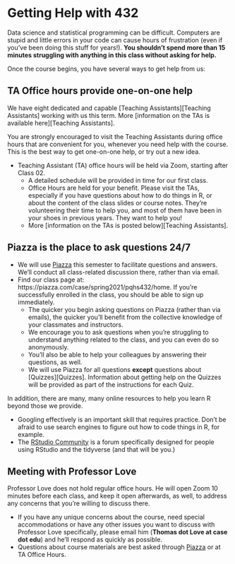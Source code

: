 # Getting Help with 432

Data science and statistical programming can be difficult. Computers are stupid and little errors in your code can cause hours of frustration (even if you've been doing this stuff for years!). **You shouldn't spend more than 15 minutes struggling with anything in this class without asking for help.**

Once the course begins, you have several ways to get help from us:

## TA Office hours provide one-on-one help

We have eight dedicated and capable [Teaching Assistants][Teaching Assistants] working with us this term. More [information on the TAs is available here][Teaching Assistants].

You are strongly encouraged to visit the Teaching Assistants during office hours that are convenient for you, whenever you need help with the course. This is the best way to get one-on-one help, or try out a new idea.

- Teaching Assistant (TA) office hours will be held via Zoom, starting after Class 02. 
  - A detailed schedule will be provided in time for our first class.
  - Office Hours are held for your benefit. Please visit the TAs, especially if you have questions about how to do things in R, or about the content of the class slides or course notes. They're volunteering their time to help you, and most of them have been in your shoes in previous years. They want to help you!
  - More [information on the TAs is posted below][Teaching Assistants].

## Piazza is the place to ask questions 24/7

- We will use [Piazza](https://piazza.com/case/spring2021/pqhs432) this semester to facilitate questions and answers. We'll conduct all class-related discussion there, rather than via email.
- Find our class page at: https://piazza.com/case/spring2021/pqhs432/home. If you're successfully enrolled in the class, you should be able to sign up immediately.
  - The quicker you begin asking questions on Piazza (rather than via emails), the quicker you'll benefit from the collective knowledge of your classmates and instructors. 
  - We encourage you to ask questions when you're struggling to understand anything related to the class, and you can even do so anonymously.
  - You'll also be able to help your colleagues by answering their questions, as well.
  - We will use Piazza for all questions **except** questions about [Quizzes][Quizzes]. Information about getting help on the Quizzes will be provided as part of the instructions for each Quiz.

In addition, there are many, many online resources to help you learn R beyond those we provide. 

  - Googling effectively is an important skill that requires practice. Don't be afraid to use search engines to figure out how to code things in R, for example.
  - The [RStudio Community](https://community.rstudio.com/) is a forum specifically designed for people using RStudio and the tidyverse (and that will be you.)


## Meeting with Professor Love

Professor Love does not hold regular office hours. He will open Zoom 10 minutes before each class, and keep it open afterwards, as well, to address any concerns that you're willing to discuss there.

- If you have any unique concerns about the course, need special accommodations or have any other issues you want to discuss with Professor Love specifically, please email him (**Thomas dot Love at case dot edu**) and he'll respond as quickly as possible.
- Questions about course materials are best asked through [Piazza](https://piazza.com/case/spring2021/pqhs432) or at TA Office Hours.
